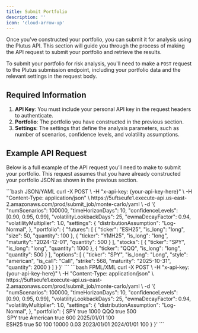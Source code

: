 ```yaml
---
title: Submit Portfolio
description: ''
icon: 'cloud-arrow-up'
---
```


Once you’ve constructed your portfolio, you can submit it for analysis using the Plutus API. This section will guide you through the process of making the API request to submit your portfolio and retrieve the results.

To submit your portfolio for risk analysis, you'll need to make a `POST` request to the Plutus submission endpoint, including your portfolio data and the relevant settings in the request body.

## Required Information

1. **API Key**: You must include your personal API key in the request headers to authenticate.
2. **Portfolio**: The portfolio you have constructed in the previous section.
3. **Settings**: The settings that define the analysis parameters, such as number of scenarios, confidence levels, and volatility assumptions.

## Example API Request

Below is a full example of the API request you’ll need to make to submit your portfolio. This request assumes that you have already constructed your portfolio JSON as shown in the previous section.

<CodeGroup>
```bash JSON/YAML
curl -X POST \
-H "x-api-key: {your-api-key-here}" \
-H "Content-Type: application/json" \
https://5uftseufe1.execute-api.us-east-2.amazonaws.com/prod/submit_job/monte-carlo/yaml \
-d '{
    "numScenarios": 100000,
    "timeHorizonDays": 10,
    "confidenceLevels": [0.90, 0.95, 0.99],
    "volatilityLookbackDays": 25,
    "ewmaDecayFactor": 0.94,
    "volatilityMultiplier": 1.0,
    "settings": {
        "distributionAssumption": "Log-Normal",
    },
    "portfolio": {
        "futures": [
            {
                "ticker": "ESH25",
                "is_long": "long",
                "size": 50,
                "quantity": 100
            },
            {
                "ticker": "YMH25",
                "is_long": "long",
                "maturity": "2024-12-01",
                "quantity": 500
            }
        ],
        "stocks": [
            {
                "ticker": "SPY",
                "is_long": "long",
                "quantity": 1000
            },
            {
                "ticker": "QQQ",
                "is_long": "long",
                "quantity": 500
            }
        ],
        "options": [
            {
                "ticker": "SPY",
                "is_long": "Long",
                "style": "american",
                "is_call": "Call",
                "strike": 568,
                "maturity": "2025-10-31",
                "quantity": 2000
            }
        ]
    }
}'
```
```bash FPML/XML
curl -X POST \
-H "x-api-key: {your-api-key-here}" \
-H "Content-Type: application/json" \
https://5uftseufe1.execute-api.us-east-2.amazonaws.com/prod/submit_job/monte-carlo/yaml \
-d '{
    "numScenarios": 100000,
    "timeHorizonDays": 10,
    "confidenceLevels": [0.90, 0.95, 0.99],
    "volatilityLookbackDays": 25,
    "ewmaDecayFactor": 0.94,
    "volatilityMultiplier": 1.0,
    "settings": {
        "distributionAssumption": "Log-Normal",
    },
    "portfolio": {
        <portfolio>
            <stocks>
                <stock>
                    <ticker>SPY</ticker>
                    <is_long>true</is_long>
                    <quantity>1000</quantity>
                </stock>
                <stock>
                    <ticker>QQQ</ticker>
                    <is_long>true</is_long>
                    <quantity>500</quantity>
                </stock>
            </stocks>
            <options>
                <option>
                    <ticker>SPY</ticker>
                    <is_long>true</is_long>
                    <style>American</style>
                    <is_call>true</is_call>
                    <strike>600</strike>
                    <maturity>2025/01/01</maturity>
                    <quantity>100</quantity>
                </option>
            </options>
            <futures>
                <future>
                    <ticker>ESH25</ticker>
                    <is_long>true</is_long>
                    <size>50</size>
                    <quantity>100</quantity>
                </future>
            </futures>
            <bonds>
                <bond>
                    <face_value>10000</face_value>
                    <interest_rate>0.03</interest_rate>
                    <issuance_date>2023/01/01</issuance_date>
                    <maturity>2024/01/01</issuance_date>
                    <quantity>100</quantity>
                </bond>
            </bonds>
        </portfolio>
    }
}'
```
</CodeGroup>
